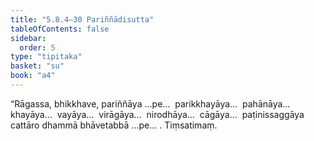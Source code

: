 ```yaml
---
title: "5.8.4–30 Pariññādisutta"
tableOfContents: false
sidebar:
  order: 5
type: "tipitaka"
basket: "su"
book: "a4"
---
```



<DynamicBreadcrumb />

<Division number="277–303" book="a4" bookNo="15">

<Paragraph number="1605" book="a4">
“Rāgassa, bhikkhave, pariññāya …pe…  parikkhayāya…  pahānāya…  khayāya…  vayāya…  virāgāya…  nirodhāya…  cāgāya…  paṭinissaggāya cattāro dhammā bhāvetabbā …pe… .

</Paragraph>
</Division>

<Paragraph number="1606" type="center" book="a4">
Tiṃsatimaṃ.
</Paragraph>